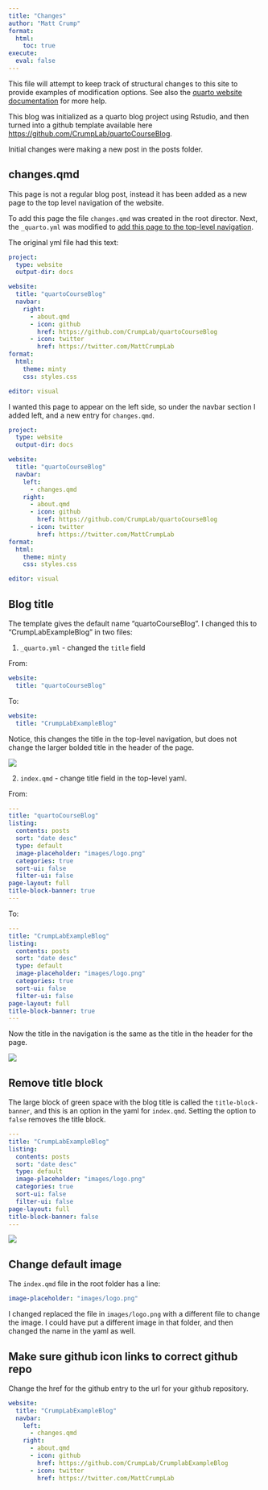 ```yaml
---
title: "Changes"
author: "Matt Crump"
format:
  html:
    toc: true
execute:
  eval: false
---
```


This file will attempt to keep track of structural changes to this site to provide examples of modification options. See also the [quarto website documentation](https://quarto.org/docs/websites/) for more help.

This blog was initialized as a quarto blog project using Rstudio, and then turned into a github template available here <https://github.com/CrumpLab/quartoCourseBlog>.

Initial changes were making a new post in the posts folder.

## changes.qmd

This page is not a regular blog post, instead it has been added as a new page to the top level navigation of the website.

To add this page the file `changes.qmd` was created in the root director. Next, the `_quarto.yml` was modified to [add this page to the top-level navigation](https://quarto.org/docs/websites/website-navigation.html#top-navigation).

The original yml file had this text:

``` yaml
project:
  type: website
  output-dir: docs

website:
  title: "quartoCourseBlog"
  navbar:
    right:
      - about.qmd
      - icon: github
        href: https://github.com/CrumpLab/quartoCourseBlog
      - icon: twitter
        href: https://twitter.com/MattCrumpLab
format:
  html:
    theme: minty
    css: styles.css

editor: visual
```

I wanted this page to appear on the left side, so under the navbar section I added left, and a new entry for `changes.qmd`.

``` yaml
project:
  type: website
  output-dir: docs

website:
  title: "quartoCourseBlog"
  navbar:
    left:
      - changes.qmd
    right:
      - about.qmd
      - icon: github
        href: https://github.com/CrumpLab/quartoCourseBlog
      - icon: twitter
        href: https://twitter.com/MattCrumpLab
format:
  html:
    theme: minty
    css: styles.css

editor: visual
```

## Blog title

The template gives the default name "quartoCourseBlog". I changed this to "CrumpLabExampleBlog" in two files:

1.  `_quarto.yml` - changed the `title` field

From:

``` yaml
website:
  title: "quartoCourseBlog"
```

To:

``` yaml
website:
  title: "CrumpLabExampleBlog"
```

Notice, this changes the title in the top-level navigation, but does not change the larger bolded title in the header of the page.

![](images/Screenshot%202023-02-06%20at%208.01.40%20AM.png)

2.  `index.qmd` - change title field in the top-level yaml.

From:

``` yaml
---
title: "quartoCourseBlog"
listing:
  contents: posts
  sort: "date desc"
  type: default
  image-placeholder: "images/logo.png"
  categories: true
  sort-ui: false
  filter-ui: false
page-layout: full
title-block-banner: true
---
```

To:

``` yaml
---
title: "CrumpLabExampleBlog"
listing:
  contents: posts
  sort: "date desc"
  type: default
  image-placeholder: "images/logo.png"
  categories: true
  sort-ui: false
  filter-ui: false
page-layout: full
title-block-banner: true
---
```

Now the title in the navigation is the same as the title in the header for the page.

![](images/Screenshot%202023-02-06%20at%208.05.49%20AM.png)

## Remove title block

The large block of green space with the blog title is called the `title-block-banner`, and this is an option in the yaml for `index.qmd`. Setting the option to `false` removes the title block.

``` yaml
---
title: "CrumpLabExampleBlog"
listing:
  contents: posts
  sort: "date desc"
  type: default
  image-placeholder: "images/logo.png"
  categories: true
  sort-ui: false
  filter-ui: false
page-layout: full
title-block-banner: false
---
```

![](images/Screenshot%202023-02-06%20at%208.11.05%20AM.png)

## Change default image

The `index.qmd` file in the root folder has a line:

``` yaml
image-placeholder: "images/logo.png"
```

I changed replaced the file in `images/logo.png` with a different file to change the image. I could have put a different image in that folder, and then changed the name in the yaml as well.

## Make sure github icon links to correct github repo

Change the href for the github entry to the url for your github repository.

``` yaml
website:
  title: "CrumpLabExampleBlog"
  navbar:
    left:
      - changes.qmd
    right:
      - about.qmd
      - icon: github
        href: https://github.com/CrumpLab/CrumplabExampleBlog
      - icon: twitter
        href: https://twitter.com/MattCrumpLab
```
